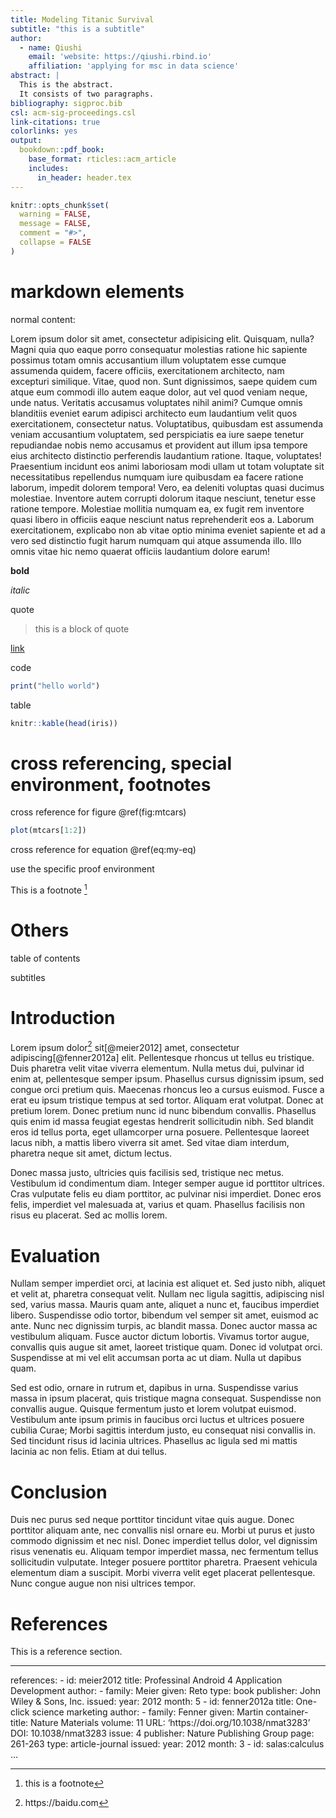 ```yaml
---
title: Modeling Titanic Survival
subtitle: "this is a subtitle"
author:
  - name: Qiushi
    email: 'website: https://qiushi.rbind.io'
    affiliation: 'applying for msc in data science'
abstract: |
  This is the abstract.
  It consists of two paragraphs.
bibliography: sigproc.bib
csl: acm-sig-proceedings.csl
link-citations: true
colorlinks: yes
output:
  bookdown::pdf_book:
    base_format: rticles::acm_article
    includes:
      in_header: header.tex
---
```






<!-- the following content are used for a quick test of the display of various elements in a pdf document, generated by R Markdown  -->


```r
knitr::opts_chunk$set(
  warning = FALSE,
  message = FALSE,
  comment = "#>",
  collapse = FALSE
)
```


# markdown elements

normal content: 

Lorem ipsum dolor sit amet, consectetur adipisicing elit. Quisquam, nulla? Magni quia quo eaque porro consequatur molestias ratione hic sapiente possimus totam omnis accusantium illum voluptatem esse cumque assumenda quidem, facere officiis, exercitationem architecto, nam excepturi similique. Vitae, quod non. Sunt dignissimos, saepe quidem cum atque eum commodi illo autem eaque dolor, aut vel quod veniam neque, unde natus. Veritatis accusamus voluptates nihil animi? Cumque omnis blanditiis eveniet earum adipisci architecto eum laudantium velit quos exercitationem, consectetur natus. Voluptatibus, quibusdam est assumenda veniam accusantium voluptatem, sed perspiciatis ea iure saepe tenetur repudiandae nobis nemo accusamus et provident aut illum ipsa tempore eius architecto distinctio perferendis laudantium ratione. Itaque, voluptates! Praesentium incidunt eos animi laboriosam modi ullam ut totam voluptate sit necessitatibus repellendus numquam iure quibusdam ea facere ratione laborum, impedit dolorem tempora! Vero, ea deleniti voluptas quasi ducimus molestiae. Inventore autem corrupti dolorum itaque nesciunt, tenetur esse ratione tempore. Molestiae mollitia numquam ea, ex fugit rem inventore quasi libero in officiis eaque nesciunt natus reprehenderit eos a. Laborum exercitationem, explicabo non ab vitae optio minima eveniet sapiente et ad a vero sed distinctio fugit harum numquam qui atque assumenda illo. Illo omnis vitae hic nemo quaerat officiis laudantium dolore earum!



**bold**

*italic*

quote 

> this is a block of quote

[link](https://qiushi.rbind.io)

code 

```r
print("hello world")
```


table 

```r
knitr::kable(head(iris))
```


# cross referencing, special environment, footnotes

cross reference for figure \@ref(fig:mtcars)

```r
plot(mtcars[1:2])
```

cross reference for equation \@ref(eq:my-eq)


\begin{equation}
(\#eq:my-eq)
a^2 + b^2 = c^2
\end{equation}

use the specific proof environment

\begin{proof}
reprehenderit eos a. Laborum exercitationem, explicabo non ab vitae optio minima eveniet sapiente et ad a vero sed distinctio fugit harum numquam qui atque assumenda illo. Illo omnis vitae hic nemo quaerat officiis laudantium dolore earum! 

$$
a_1, ..., a_n
$$
Therefore ... 

\end{proof}



This is a footnote ^[this is a footnote]



# Others

table of contents

subtitles



# Introduction 

Lorem ipsum dolor^[https://baidu.com] sit[@meier2012] amet, consectetur adipiscing[@fenner2012a] elit. Pellentesque rhoncus ut tellus eu tristique. Duis pharetra velit vitae viverra elementum. Nulla metus dui, pulvinar id enim at, pellentesque semper ipsum. Phasellus cursus dignissim ipsum, sed congue orci pretium quis. Maecenas rhoncus leo a cursus euismod. Fusce a erat eu ipsum tristique tempus at sed tortor. Aliquam erat volutpat. Donec at pretium lorem. Donec pretium nunc id nunc bibendum convallis. Phasellus quis enim id massa feugiat egestas hendrerit sollicitudin nibh. Sed blandit eros id tellus porta, eget ullamcorper urna posuere. Pellentesque laoreet lacus nibh, a mattis libero viverra sit amet. Sed vitae diam interdum, pharetra neque sit amet, dictum lectus.

Donec massa justo, ultricies quis facilisis sed, tristique nec metus. Vestibulum id condimentum diam. Integer semper augue id porttitor ultrices. Cras vulputate felis eu diam porttitor, ac pulvinar nisi imperdiet. Donec eros felis, imperdiet vel malesuada at, varius et quam. Phasellus facilisis non risus eu placerat. Sed ac mollis lorem.

# Evaluation
Nullam semper imperdiet orci, at lacinia est aliquet et. Sed justo nibh, aliquet et velit at, pharetra consequat velit. Nullam nec ligula sagittis, adipiscing nisl sed, varius massa. Mauris quam ante, aliquet a nunc et, faucibus imperdiet libero. Suspendisse odio tortor, bibendum vel semper sit amet, euismod ac ante. Nunc nec dignissim turpis, ac blandit massa. Donec auctor massa ac vestibulum aliquam. Fusce auctor dictum lobortis. Vivamus tortor augue, convallis quis augue sit amet, laoreet tristique quam. Donec id volutpat orci. Suspendisse at mi vel elit accumsan porta ac ut diam. Nulla ut dapibus quam.

Sed est odio, ornare in rutrum et, dapibus in urna. Suspendisse varius massa in ipsum placerat, quis tristique magna consequat. Suspendisse non convallis augue. Quisque fermentum justo et lorem volutpat euismod. Vestibulum ante ipsum primis in faucibus orci luctus et ultrices posuere cubilia Curae; Morbi sagittis interdum justo, eu consequat nisi convallis in. Sed tincidunt risus id lacinia ultrices. Phasellus ac ligula sed mi mattis lacinia ac non felis. Etiam at dui tellus.

# Conclusion
Duis nec purus sed neque porttitor tincidunt vitae quis augue. Donec porttitor aliquam ante, nec convallis nisl ornare eu. Morbi ut purus et justo commodo dignissim et nec nisl. Donec imperdiet tellus dolor, vel dignissim risus venenatis eu. Aliquam tempor imperdiet massa, nec fermentum tellus sollicitudin vulputate. Integer posuere porttitor pharetra. Praesent vehicula elementum diam a suscipit. Morbi viverra velit eget placerat pellentesque. Nunc congue augue non nisi ultrices tempor.

# References

This is a reference section. 

---
references:
- id: meier2012
  title: Professinal Android 4 Application Development
  author: 
  - family: Meier
    given: Reto
  type: book
  publisher: John Wiley & Sons, Inc.
  issued:
    year: 2012
    month: 5
- id: fenner2012a
  title: One-click science marketing
  author:
  - family: Fenner
    given: Martin
  container-title: Nature Materials
  volume: 11
  URL: 'https://doi.org/10.1038/nmat3283'
  DOI: 10.1038/nmat3283
  issue: 4
  publisher: Nature Publishing Group
  page: 261-263
  type: article-journal
  issued:
    year: 2012
    month: 3
- id: salas:calculus
...
